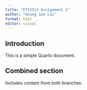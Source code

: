 ```yaml
---
title: "ETC5513 Assignment 2"
author: "Hoang Son Lai"
format: html
editor: visual
---
```


## Introduction

This is a simple Quarto document.

## Combined section

Includes content from both branches.

